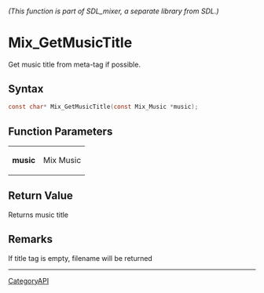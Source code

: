 ====== (This function is part of SDL_mixer, a separate library from SDL.) ======
= Mix_GetMusicTitle =

Get music title from meta-tag if possible.

== Syntax ==

<syntaxhighlight lang='c'>
const char* Mix_GetMusicTitle(const Mix_Music *music);
</syntaxhighlight>

== Function Parameters ==

{|
|'''music'''
|Mix Music
|}

== Return Value ==

Returns music title

== Remarks ==

If title tag is empty, filename will be returned

----
[[CategoryAPI]]


